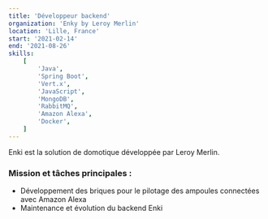 ```yaml
---
title: 'Développeur backend'
organization: 'Enky by Leroy Merlin'
location: 'Lille, France'
start: '2021-02-14'
end: '2021-08-26'
skills:
    [
        'Java',
        'Spring Boot',
        'Vert.x',
        'JavaScript',
        'MongoDB',
        'RabbitMQ',
        'Amazon Alexa',
        'Docker',
    ]
---
```


Enki est la solution de domotique développée par Leroy Merlin.

### Mission et tâches principales :

-   Développement des briques pour le pilotage des ampoules connectées avec Amazon Alexa
-   Maintenance et évolution du backend Enki
